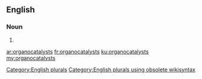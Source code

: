 ==English==

===Noun===
{{head|en}}

# {{plural of|organocatalyst}}

[[Category:English plurals]][[Category:English plurals using obsolete wikisyntax]]

[[ar:organocatalysts]]
[[fr:organocatalysts]]
[[ku:organocatalysts]]
[[my:organocatalysts]]
